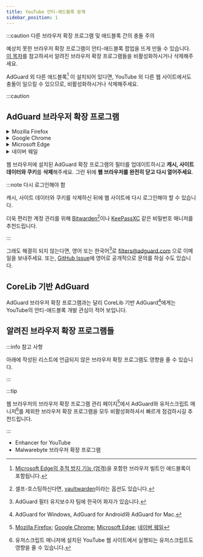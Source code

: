 ```yaml
---
title: YouTube 안티-애드블록 문제
sidebar_position: 1
---
```


:::caution 다른 브라우저 확장 프로그램 및 애드블록 간의 충돌 주의

예상치 못한 브라우저 확장 프로그램이 안티-애드블록 팝업을 뜨게 만들 수 있습니다.
[이 목차](https://community.list-kr.com/docs/AdGuard/KnownIssues/youtube-anti-adblock#%EC%95%8C%EB%A0%A4%EC%A7%84-%EB%B8%8C%EB%9D%BC%EC%9A%B0%EC%A0%80-%ED%99%95%EC%9E%A5-%ED%94%84%EB%A1%9C%EA%B7%B8%EB%9E%A8%EB%93%A4)를 참고하셔서 알려진 브라우저 확장 프로그램들을 비활성화하시거나 삭제해주세요.

AdGuard 외 다른 애드블록[^1] 이 설치되어 있다면, YouTube 외 다른 웹 사이트에서도 충돌이 일으킬 수 있으므로, 비활성화하시거나 삭제해주세요.

[^1]: [Microsoft Edge의 추적 방지 기능 (엄격)](edge://settings/privacy)을 포함한 브라우저 빌트인 애드블록이 포함됩니다.

:::caution

## AdGuard 브라우저 확장 프로그램

<details><summary>Mozilla Firefox</summary>

<ReactPlayer controls width='100%' height='100%' url='/video/AdGuard/FilterslistsUpdate/Firefox.webm' />

</details>

<details><summary>Google Chrome</summary>

<ReactPlayer controls width='100%' height='100%' url='/video/AdGuard/FilterslistsUpdate/Chrome.webm' />

</details>

<details><summary>Microsoft Edge</summary>

<ReactPlayer controls width='100%' height='100%' url='/video/AdGuard/FilterslistsUpdate/Edge.webm' />

</details>

<details><summary>네이버 웨일</summary>

<ReactPlayer controls width='100%' height='100%' url='/video/AdGuard/FilterslistsUpdate/Whale.webm' />

</details>

웹 브라우저에 설치된 AdGuard 확장 프로그램의 필터를 업데이트하시고 **캐시, 사이트 데이터와 쿠키**를 **삭제**해주세요.
그런 뒤에 **웹 브라우저를 완전히 닫고 다시 열어주세요**.

:::note 다시 로그인해야 함

캐시, 사이트 데이터와 쿠키를 삭제하신 뒤에 웹 사이트에 다시 로그인해야 할 수 있습니다.

더욱 편리한 계정 관리를 위해 [Bitwarden](https://bitwarden.com/)[^2]이나 [KeePassXC](https://keepassxc.org/) 같은 비밀번호 매니저를 추천드립니다.

[^2]: 셀프-호스팅하신다면, [vaultwarden](https://github.com/dani-garcia/vaultwarden)이라는 옵션도 있습니다.

:::

그래도 해결히 되지 않는다면, 영어 또는 한국어[^3]로 filters@adguard.com 으로 이메일을 보내주세요.
또는, [GitHub Issue](https://github.com/AdguardTeam/AdguardFilters/issues/162262)에 영어로 공개적으로 문의를 하실 수도 있습니다.

[^3]: AdGuard 필터 유지보수자 팀에 한국어 화자가 있습니다.

## CoreLib 기반 AdGuard

AdGuard 브라우저 확장 프로그램과는 달리 CoreLib 기반 AdGuard[^4]에게는 YouTube의 안티-애드블록 개발 관심이 적어 보입니다.

[^4]: AdGuard for Windows, AdGuard for Android와 AdGuard for Mac.

## 알려진 브라우저 확장 프로그램들

:::info 참고 사항

아래에 작성된 리스트에 언급되지 않은 브라우저 확장 프로그램도 영향을 줄 수 있습니다.

:::

:::tip

웹 브라우저의 브라우저 확장 프로그램 관리 페이지[^5]에서 AdGuard와 유저스크립트 매니저[^6]를 제외한 브라우저 확장 프로그램을 모두 비활성화하셔서 빠르게 점검하시길 추천드립니다.

[^5]: [Mozilla Firefox](about:addons); [Google Chrome](chrome://extensions/); [Microsoft Edge](edge://extensions/); [네이버 웨일](whale://extensions/)
[^6]: 유저스크립트 매니저에 설치된 YouTube 웹 사이트에서 실행되는 유저스크립트도 영향을 줄 수 있습니다.

:::

 - Enhancer for YouTube
 - Malwarebyte 브라우저 확장 프로그램